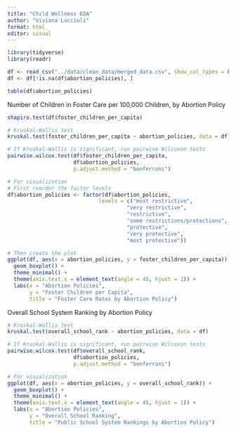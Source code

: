 ```yaml
---
title: "Child Wellness EDA"
author: "Viviana Luccioli"
format: html
editor: visual
---
```


```r
library(tidyverse)
library(readr)
```

```r
df <- read_csv("../data/clean_data/merged_data.csv", show_col_types = FALSE)
df <- df[!is.na(df$abortion_policies), ]
```

```r
table(df$abortion_policies)
```

Number of Children in Foster Care per 100,000 Children, by Abortion Policy

```r
shapiro.test(df$foster_children_per_capita)
```

```r
# Kruskal-Wallis test
kruskal.test(foster_children_per_capita ~ abortion_policies, data = df)

# If Kruskal-Wallis is significant, run pairwise Wilcoxon tests
pairwise.wilcox.test(df$foster_children_per_capita, 
                     df$abortion_policies,
                     p.adjust.method = "bonferroni")

# For visualization
# First reorder the factor levels
df$abortion_policies <- factor(df$abortion_policies, 
                             levels = c("most restrictive", 
                                      "very restrictive", 
                                      "restrictive",
                                      "some restrictions/protections",
                                      "protective",
                                      "very protective",
                                      "most protective"))

# Then create the plot
ggplot(df, aes(x = abortion_policies, y = foster_children_per_capita)) +
  geom_boxplot() +
  theme_minimal() +
  theme(axis.text.x = element_text(angle = 45, hjust = 1)) +
  labs(x = "Abortion Policies", 
       y = "Foster Children per Capita",
       title = "Foster Care Rates by Abortion Policy")
```

Overall School System Ranking by Abortion Policy

```r
# Kruskal-Wallis test
kruskal.test(overall_school_rank ~ abortion_policies, data = df)

# If Kruskal-Wallis is significant, run pairwise Wilcoxon tests
pairwise.wilcox.test(df$overall_school_rank, 
                     df$abortion_policies,
                     p.adjust.method = "bonferroni")

# For visualization
ggplot(df, aes(x = abortion_policies, y = overall_school_rank)) +
  geom_boxplot() +
  theme_minimal() +
  theme(axis.text.x = element_text(angle = 45, hjust = 1)) +
  labs(x = "Abortion Policies", 
       y = "Overall School Ranking",
       title = "Public School System Rankings by Abortion Policy")
```

